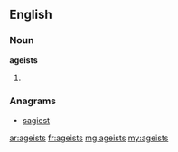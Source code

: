 ==English==

===Noun===
'''ageists'''

# {{plural of|ageist}}

===Anagrams===
* [[sagiest#English|sagiest]]

[[ar:ageists]]
[[fr:ageists]]
[[mg:ageists]]
[[my:ageists]]